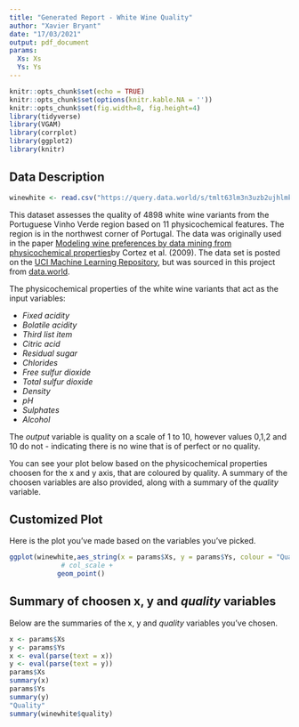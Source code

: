 ```yaml
---
title: "Generated Report - White Wine Quality"
author: "Xavier Bryant"
date: "17/03/2021"
output: pdf_document
params:
  Xs: Xs 
  Ys: Ys
---
```


```r
knitr::opts_chunk$set(echo = TRUE)
knitr::opts_chunk$set(options(knitr.kable.NA = ''))
knitr::opts_chunk$set(fig.width=8, fig.height=4)
library(tidyverse)
library(VGAM)
library(corrplot)
library(ggplot2)
library(knitr)
```


## Data Description\



```r
winewhite <- read.csv("https://query.data.world/s/tmlt63lm3n3uzb2ujhlmkarlzoeo73", header=TRUE, stringsAsFactors=FALSE)
```


This dataset assesses the quality of 4898 white wine variants from the Portuguese Vinho Verde region based on 11 physicochemical features. The region is in the northwest corner of Portugal.  The data was originally used in the paper [Modeling wine preferences by data mining from physicochemical properties](https://www.sciencedirect.com/science/article/abs/pii/S0167923609001377?via%3Dihub)by Cortez et al. (2009). The data set is posted on the [UCI Machine Learning Repository](https://archive.ics.uci.edu/ml/datasets/wine+quality), but was sourced in this project from [data.world](https://archive.ics.uci.edu/ml/datasets/wine+quality).


The physicochemical properties of the white wine variants that act as the input variables:

- *Fixed acidity*
- *Bolatile acidity*
- *Third list item*
- *Citric acid*
- *Residual sugar*
- *Chlorides*
- *Free sulfur dioxide*
- *Total sulfur dioxide*
- *Density*
- *pH*
- *Sulphates*
- *Alcohol*


The *output* variable is quality on a scale of 1 to 10, however values 0,1,2 and 10 do not - indicating there is no wine that is of perfect or no quality. 

You can see your plot below based on the physicochemical properties choosen for the x and y axis, that are coloured by quality. A summary of the choosen variables are also provided, along with a summary of the *quality* variable.

\newpage

## Customized Plot

Here is the plot you've made based on the variables you've picked.


```r
ggplot(winewhite,aes_string(x = params$Xs, y = params$Ys, colour = "Quality")) +
             # col_scale +
            geom_point()
```


## Summary of choosen x, y and *quality* variables


Below are the summaries of the x, y and *quality* variables you've chosen.


```r
x <- params$Xs
y <- params$Ys
x <- eval(parse(text = x))
y <- eval(parse(text = y))
params$Xs
summary(x)
params$Ys
summary(y)
"Quality"
summary(winewhite$quality)
```



